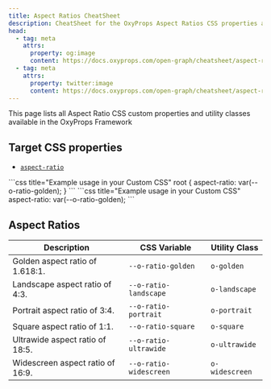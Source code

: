 ```yaml
---
title: Aspect Ratios CheatSheet
description: CheatSheet for the OxyProps Aspect Ratios CSS properties and utility classes.
head:
  - tag: meta
    attrs:
      property: og:image
      content: https://docs.oxyprops.com/open-graph/cheatsheet/aspect-ratios.png
  - tag: meta
    attrs:
      property: twitter:image
      content: https://docs.oxyprops.com/open-graph/cheatsheet/aspect-ratios.png
---
```



This page lists all Aspect Ratio CSS custom properties and utility classes available in the OxyProps Framework

## Target CSS properties

- [`aspect-ratio`](https://developer.mozilla.org/en-US/docs/Web/CSS/aspect-ratio)

<Tabs>
    <TabItem label="bricks">
```css title="Example usage in your Custom CSS"
root {
  aspect-ratio: var(--o-ratio-golden);
}
```
    </TabItem>
    <TabItem label="oxygen">
```css title="Example usage in your Custom CSS"
  aspect-ratio: var(--o-ratio-golden);
```
    </TabItem>
</Tabs>

## Aspect Ratios

| Description                      | CSS Variable                                                                            | Utility Class                                                      |
| -------------------------------- | --------------------------------------------------------------------------------------- | ------------------------------------------------------------------ |
| Golden aspect ratio of 1.618:1.  | <ClipboardCopy value="var(--o-ratio-golden)">`--o-ratio-golden`</ClipboardCopy>         | <ClipboardCopy value="o-golden">`o-golden`</ClipboardCopy>         |
| Landscape aspect ratio of 4:3.   | <ClipboardCopy value="var(--o-ratio-landscape)">`--o-ratio-landscape`</ClipboardCopy>   | <ClipboardCopy value="o-landscape">`o-landscape`</ClipboardCopy>   |
| Portrait aspect ratio of 3:4.    | <ClipboardCopy value="var(--o-ratio-portrait)">`--o-ratio-portrait`</ClipboardCopy>     | <ClipboardCopy value="o-portrait">`o-portrait`</ClipboardCopy>     |
| Square aspect ratio of 1:1.      | <ClipboardCopy value="var(--o-ratio-square)">`--o-ratio-square`</ClipboardCopy>         | <ClipboardCopy value="o-square">`o-square`</ClipboardCopy>         |
| Ultrawide aspect ratio of 18:5.  | <ClipboardCopy value="var(--o-ratio-ultrawide)">`--o-ratio-ultrawide`</ClipboardCopy>   | <ClipboardCopy value="o-ultrawide">`o-ultrawide`</ClipboardCopy>   |
| Widescreen aspect ratio of 16:9. | <ClipboardCopy value="var(--o-ratio-widescreen)">`--o-ratio-widescreen`</ClipboardCopy> | <ClipboardCopy value="o-widescreen">`o-widescreen`</ClipboardCopy> |
